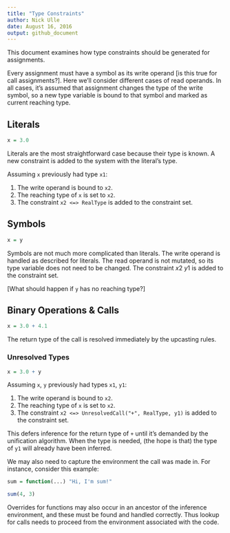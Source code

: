```yaml
---
title: "Type Constraints"
author: Nick Ulle
date: August 16, 2016
output: github_document
---
```


This document examines how type constraints should be generated for
assignments.

Every assignment must have a symbol as its write operand [is this true for call
assignments?]. Here we'll consider different cases of read operands. In all
cases, it's assumed that assignment changes the type of the write symbol, so a
new type variable is bound to that symbol and marked as current reaching type.

## Literals

```r
x = 3.0
```
Literals are the most straightforward case because their type is known. A new
constraint is added to the system with the literal's type.

Assuming `x` previously had type `x1`:

1. The write operand is bound to `x2`.
2. The reaching type of `x` is set to `x2`.
3. The constraint `x2 <=> RealType` is added to the constraint set.

## Symbols

```r
x = y
```
Symbols are not much more complicated than literals. The write operand is
handled as described for literals. The read operand is not mutated, so its type
variable does not need to be changed. The constraint $x2 ~ y1$ is added to the
constraint set.

[What should happen if `y` has no reaching type?]

## Binary Operations & Calls

```r
x = 3.0 + 4.1
```
The return type of the call is resolved immediately by the upcasting rules.

### Unresolved Types

```r
x = 3.0 + y
```

Assuming `x`, `y` previously had types `x1`, `y1`:

1. The write operand is bound to `x2`.
2. The reaching type of `x` is set to `x2`.
3. The constraint `x2 <=> UnresolvedCall("+", RealType, y1)` is added to the
   constraint set.

This defers inference for the return type of `+` until it's demanded by the
unification algorithm. When the type is needed, (the hope is that) the type of
`y1` will already have been inferred.

We may also need to capture the environment the call was made in. For instance,
consider this example:

```r
sum = function(...) "Hi, I'm sum!"

sum(4, 3)
```

Overrides for functions may also occur in an ancestor of the inference
environment, and these must be found and handled correctly. Thus lookup for
calls needs to proceed from the environment associated with the code.
